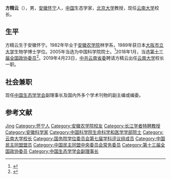 {{Infobox person
| 姓名     = 方精云
| 图像     = 
| 图像说明 = 
| 出生日期 = 1959年7月
| 出生地   = {{CHN}}[[安徽省|安徽省]][[怀宁縣|怀宁縣]]
| 死亡日期 = <!-- {{Death date and age|YYYY|MM|DD|YYYY|MM|DD}}（死亡在前，出生在后） -->
| 死亡地   = 
| 国籍       = {{PRC}}
| 籍贯       = [[安徽|安徽]]
| 别名     = 
| 知名于   = 
| 职业     = 生态学家
| 母校 = 
}}

'''方精云'''（{{bd|1959年|7月||}}），男，[[安徽|安徽]][[怀宁|怀宁]]人，[[中华人民共和国|中国]]生态学家，[[北京大学|北京大学]]教授，现任[[云南大学|云南大学]]校长。

== 生平 ==
方精云生于安徽怀宁。1982年毕业于[[安徽农学院|安徽农学院]]林学系，1989年获日本[[大阪市立大学|大阪市立大学]]生物学博士学位。2005年当选为中国科学院院士。<ref>{{Cite web|title=方精云|url=http://sourcedb.cas.cn/sourcedb_ad_cas/zw2/ysxx/smkxhyxxb/|accessdate=|work=中国科学院学部与院士|archiveurl=https://web.archive.org/web/20131216133759/http://sourcedb.cas.cn/sourcedb_ad_cas/zw2/ysxx/smkxhyxxb/|archivedate=2013-12-16}}</ref>2018年1月，当选[[中国人民政治协商会议第十三届全国委员会委员名单|第十三届全国政协委员]]<ref>{{Cite web|url=http://sports.163.com/18/0126/06/D92BRKK400051C89.html|title=中国人民政治协商会议第十三届全国委员会委员名单|accessdate=2018-01-26|last=|work=网易|archive-url=https://web.archive.org/web/20180127143232/http://sports.163.com/18/0126/06/D92BRKK400051C89.html|archive-date=2018-01-27|dead-url=yes}}</ref>。2019年4月23日，[[中共云南省委|中共云南省委]]聘请方精云出任[[云南大学|云南大学]]校长一职。

== 社会兼职 ==
现任[[中国生态学学会|中国生态学学会]]副理事长及国内外多个学术刊物的副主编或编委。

== 参考文献 ==
{{reflist}}

{{中国科学院生命科学和医学学部院士}}
{{国务院学位委员会第七届学科评议组/生态学}}
{{第五批“长江学者奖励计划”特聘教授}}

{{Navboxes
| title  = 方精云在[[中国民主同盟|中国民主同盟]]的职务
| list1  =
{{中国民主同盟第十一届中央委员会}}
{{中国民主同盟第十二届中央委员会}}
}}

{{Authority control}}
{{DEFAULTSORT:Fang方}}
[[Category:方姓|Jing]]
[[Category:怀宁人|Category:怀宁人]]
[[Category:安徽农学院校友|Category:安徽农学院校友]]
[[Category:长江学者特聘教授|Category:长江学者特聘教授]]
[[Category:安徽科学家|Category:安徽科学家]]
[[Category:中国科学院生命科学和医学学部院士|Category:中国科学院生命科学和医学学部院士]]
[[Category:云南大学校长|Category:云南大学校长]]
[[Category:国务院学位委员会第七届学科评议组成员|Category:国务院学位委员会第七届学科评议组成员]]
[[Category:中国民主同盟盟员|Category:中国民主同盟盟员]]
[[Category:中国民主同盟中央委员会常务委员|Category:中国民主同盟中央委员会常务委员]]
[[Category:第十三届全国政协委员|Category:第十三届全国政协委员]]
[[Category:中国生态学学会副理事长|Category:中国生态学学会副理事长]]

{{中国科学家小作品}}